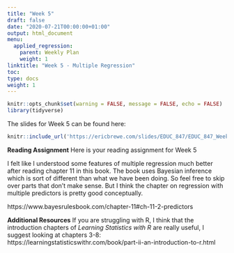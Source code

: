 ```yaml
---
title: "Week 5"
draft: false
date: "2020-07-21T00:00:00+01:00"
output: html_document
menu:
  applied_regression:
    parent: Weekly Plan
    weight: 1
linktitle: "Week 5 - Multiple Regression"
toc: 
type: docs
weight: 1
---
```

```r
knitr::opts_chunk$set(warning = FALSE, message = FALSE, echo = FALSE)
library(tidyverse)
```




The slides for Week 5 can be found here:
```r
knitr::include_url('https://ericbrewe.com/slides/EDUC_847/EDUC_847_Week_5.html#1')
```



**Reading Assignment**
Here is your reading assignment for Week 5

I felt like I understood some features of multiple regression much better after reading chapter 11 in this book. The book uses Bayesian inference which is sort of different than what we have been doing. So feel free to skip over parts that don't make sense.  But I think the chapter on regression with multiple predictors is pretty good conceptually. 

https://www.bayesrulesbook.com/chapter-11#ch-11-2-predictors



**Additional Resources**
If you are struggling with R, I think that the introduction chapters of *Learning Statistics with R* are really useful, I suggest looking at chapters 3-8: https://learningstatisticswithr.com/book/part-ii-an-introduction-to-r.html 
